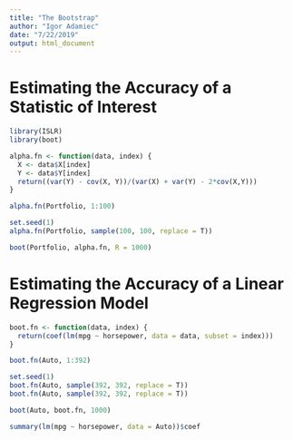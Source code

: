 ```yaml
---
title: "The Bootstrap"
author: "Igor Adamiec"
date: "7/22/2019"
output: html_document
---
```


# Estimating the Accuracy of a Statistic of Interest

```r
library(ISLR)
library(boot)
```

```r
alpha.fn <- function(data, index) {
  X <- data$X[index]
  Y <- data$Y[index]
  return((var(Y) - cov(X, Y))/(var(X) + var(Y) - 2*cov(X,Y)))
}
```

```r
alpha.fn(Portfolio, 1:100)
```

```r
set.seed(1)
alpha.fn(Portfolio, sample(100, 100, replace = T))
```

```r
boot(Portfolio, alpha.fn, R = 1000)
```

# Estimating the Accuracy of a Linear Regression Model

```r
boot.fn <- function(data, index) {
  return(coef(lm(mpg ~ horsepower, data = data, subset = index)))
}
```

```r
boot.fn(Auto, 1:392)
```

```r
set.seed(1)
boot.fn(Auto, sample(392, 392, replace = T))
boot.fn(Auto, sample(392, 392, replace = T))
```

```r
boot(Auto, boot.fn, 1000)
```

```r
summary(lm(mpg ~ horsepower, data = Auto))$coef
```


